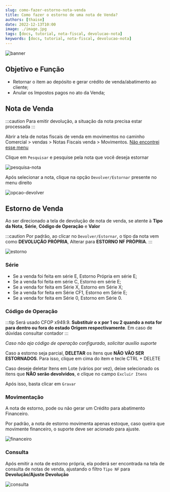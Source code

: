 ```yaml
---
slug: como-fazer-estorno-nota-venda
title: Como fazer o estorno de uma nota de Venda?
authors: [thaise]
date: 2022-12-13T10:00
image: ./image.jpg
tags: [docs, tutorial, nota-fiscal, devolucao-nota]
keywords: [docs, tutorial, nota-fiscal, devolucao-nota]
---
```


![banner](./image.jpg)

## Objetivo e Função

- Retornar o item ao depósito e gerar crédito de venda/abatimento ao cliente;
- Anular os Impostos pagos no ato da Venda;

## Nota de Venda

:::caution
Para emitir devolução, a situação da nota precisa estar processada
:::

Abrir a tela de notas fiscais de venda em movimentos no caminho <br/> <highlight bgColor="#54638c">Comercial > vendas > Notas Fiscais venda > Movimentos</highlight>. [Não encontrei esse menu](/docs/intro/comecando#não-encontrei-o-menu-desejado)

Clique em `Pesquisar` e pesquise pela nota que você deseja estornar

![pesquisa-nota](./img/pesquisa.png)

Após selecionar a nota, clique na opção `Devolver/Estornar` presente no menu direito

![opcao-devolver](./img/opcao-devolver.png)

## Estorno de Venda

Ao ser direcionado a tela de devolução de nota de venda, se atente à **Tipo da Nota**, **Série**, **Código de Operação** e **Valor**

:::caution
Por padrão, ao clicar no `Devolver/Estornar`, o tipo da nota vem como **DEVOLUÇÃO PRÓPRIA**, Alterar para **ESTORNO NF PRÓPRIA**.
:::

![estorno](./img/estorno.png)

### Série

- Se a venda foi feita em série E, Estorno Própria em série E;
- Se a venda foi feita em série C, Estorno em série E;
- Se a venda for feita em Série X, Estorno em Série X;
- Se a venda for feita em Série CF1, Estorno em Série E;
- Se a venda for feita em Série 0, Estorno em Série 0.

### Código de Operação

:::tip
Será usado CFOP x949.9. **Substituir o x por 1 ou 2 quando a nota for para dentro ou fora do estado Origem respectivamente**. Em caso de dúvidas consultar contador
:::

_<colorText>Caso não aja código de operação configurado, solicitar auxílio suporte</colorText>_

Caso a estorno seja parcial, **DELETAR** os itens que **NÃO VÃO SER ESTORNADOS**. Para isso, clique em cima do item e tecle CTRL + DELETE

Caso deseje deletar Itens em Lote (vários por vez), deixe selecionado os itens que **NÃO serão devolvidos**, e clique no campo `Excluir Itens`

Após isso, basta clicar em `Gravar`

### Movimentação

A nota de estorno, pode ou não gerar um Crédito para abatimento Financeiro.

Por padrão, a nota de estorno movimenta apenas estoque, caso queira que movimente financeiro, o suporte deve ser acionado para ajuste.

![financeiro](./img/financeiro.png)

### Consulta

Após emitir a nota de estorno própria, ela poderá ser encontrada na tela de consulta de notas de venda, ajustando o filtro `Tipo NF` para **Devolução/Ajuste Devolução**

![consulta](./img/consulta.png)
